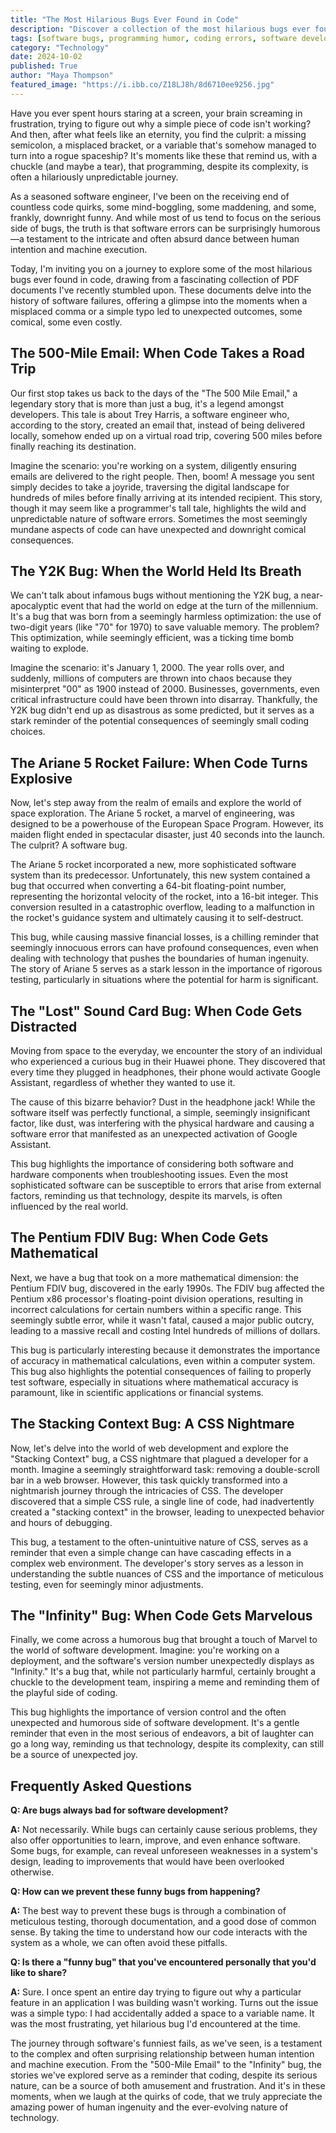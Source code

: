 ```yaml
---
title: "The Most Hilarious Bugs Ever Found in Code"
description: "Discover a collection of the most hilarious bugs ever found in code, from the infamous Y2K bug to a dust-induced Google Assistant activation. Explore the stories behind these amusing software glitches and learn how even the most serious endeavors can be a source of unexpected joy."
tags: [software bugs, programming humor, coding errors, software development, technology, computer science, web development, coding, programming, funny stories]
category: "Technology"
date: 2024-10-02
published: True
author: "Maya Thompson"
featured_image: "https://i.ibb.co/Z18LJ8h/8d6710ee9256.jpg"
---
```



Have you ever spent hours staring at a screen, your brain screaming in frustration, trying to figure out why a simple piece of code isn't working?  And then, after what feels like an eternity, you find the culprit: a missing semicolon, a misplaced bracket, or a variable that's somehow managed to turn into a rogue spaceship?  It's moments like these that remind us, with a chuckle (and maybe a tear), that programming, despite its complexity, is often a hilariously unpredictable journey. 

As a seasoned software engineer, I've been on the receiving end of countless code quirks, some mind-boggling, some maddening, and some, frankly, downright funny.  And while most of us tend to focus on the serious side of bugs, the truth is that software errors can be surprisingly humorous—a testament to the intricate and often absurd dance between human intention and machine execution.

Today, I'm inviting you on a journey to explore some of the most hilarious bugs ever found in code, drawing from a fascinating collection of  PDF documents I've recently stumbled upon. These documents delve into the history of software failures, offering a glimpse into the moments when a misplaced comma or a simple typo led to unexpected outcomes, some comical, some even costly. 

## The 500-Mile Email: When Code Takes a Road Trip

Our first stop takes us back to the days of the "The 500 Mile Email," a legendary story that is more than just a bug, it's a legend amongst developers.  This tale is about Trey Harris, a software engineer who, according to the story, created an email that, instead of being delivered locally, somehow ended up on a virtual road trip, covering 500 miles before finally reaching its destination. 

Imagine the scenario: you're working on a system, diligently ensuring emails are delivered to the right people. Then, boom!  A message you sent simply decides to take a joyride, traversing the digital landscape for hundreds of miles before finally arriving at its intended recipient.  This story, though it may seem like a programmer's tall tale, highlights the wild and unpredictable nature of software errors. Sometimes the most seemingly mundane aspects of code can have unexpected and downright comical consequences.

## The Y2K Bug: When the World Held Its Breath

We can't talk about infamous bugs without mentioning the Y2K bug, a near-apocalyptic event that had the world on edge at the turn of the millennium.  It's a bug that was born from a seemingly harmless optimization: the use of two-digit years (like "70" for 1970) to save valuable memory.  The problem?  This optimization, while seemingly efficient, was a ticking time bomb waiting to explode. 

Imagine the scenario: it's January 1, 2000.  The year rolls over, and suddenly, millions of computers are thrown into chaos because they misinterpret "00" as 1900 instead of 2000.  Businesses, governments, even critical infrastructure could have been thrown into disarray.  Thankfully, the Y2K bug didn't end up as disastrous as some predicted,  but it serves as a stark reminder of the potential consequences of seemingly small coding choices.

## The Ariane 5 Rocket Failure: When Code Turns Explosive

Now, let's step away from the realm of emails and explore the world of space exploration. The Ariane 5 rocket, a marvel of engineering, was designed to be a powerhouse of the European Space Program. However, its maiden flight ended in spectacular disaster, just 40 seconds into the launch. The culprit? A software bug.

The Ariane 5 rocket incorporated a new, more sophisticated software system than its predecessor. Unfortunately, this new system contained a bug that occurred when converting a 64-bit floating-point number, representing the horizontal velocity of the rocket, into a 16-bit integer.  This conversion resulted in a catastrophic overflow, leading to a malfunction in the rocket's guidance system and ultimately causing it to self-destruct.  

This bug, while causing massive financial losses, is a chilling reminder that seemingly innocuous errors can have profound consequences, even when dealing with technology that pushes the boundaries of human ingenuity.  The story of Ariane 5 serves as a stark lesson in the importance of rigorous testing, particularly in situations where the potential for harm is significant.

## The "Lost" Sound Card Bug: When Code Gets Distracted

Moving from space to the everyday, we encounter the story of an individual who experienced a curious bug in their Huawei phone. They discovered that every time they plugged in headphones, their phone would activate Google Assistant, regardless of whether they wanted to use it. 

The cause of this bizarre behavior?  Dust in the headphone jack!  While the software itself was perfectly functional, a simple, seemingly insignificant factor, like dust, was interfering with the physical hardware and causing a software error that manifested as an unexpected activation of Google Assistant. 

This bug highlights the importance of considering both software and hardware components when troubleshooting issues. Even the most sophisticated software can be susceptible to errors that arise from external factors,  reminding us that technology, despite its marvels, is often influenced by the real world.

## The Pentium FDIV Bug: When Code Gets Mathematical

Next, we have a bug that took on a more mathematical dimension: the Pentium FDIV bug, discovered in the early 1990s. The FDIV bug affected the Pentium x86 processor's floating-point division operations, resulting in incorrect calculations for certain numbers within a specific range.  This seemingly subtle error, while it wasn't fatal, caused a major public outcry, leading to a massive recall and costing Intel hundreds of millions of dollars. 

This bug is particularly interesting because it demonstrates the importance of accuracy in mathematical calculations, even within a computer system.  This bug also highlights the potential consequences of failing to properly test software, especially in situations where mathematical accuracy is paramount, like in scientific applications or financial systems.

## The Stacking Context Bug: A CSS Nightmare

Now, let's delve into the world of web development and explore the "Stacking Context" bug, a CSS nightmare that plagued a developer for a month.  Imagine a seemingly straightforward task: removing a double-scroll bar in a web browser. However, this task quickly transformed into a nightmarish journey through the intricacies of CSS.  The developer discovered that a simple CSS rule, a single line of code, had inadvertently created a "stacking context" in the browser, leading to unexpected behavior and hours of debugging. 

This bug, a testament to the often-unintuitive nature of CSS, serves as a reminder that even a simple change can have cascading effects in a complex web environment. The developer's story serves as a lesson in understanding the subtle nuances of CSS and the importance of meticulous testing, even for seemingly minor adjustments. 

## The "Infinity" Bug: When Code Gets Marvelous

Finally, we come across a humorous bug that brought a touch of Marvel to the world of software development.  Imagine: you're working on a deployment, and the software's version number unexpectedly displays as "Infinity."  It's a bug that, while not particularly harmful,  certainly brought a chuckle to the development team, inspiring a meme and reminding them of the playful side of coding.

This bug highlights the importance of  version control and the often unexpected and humorous side of software development.  It's a gentle reminder that even in the most serious of endeavors, a bit of laughter can go a long way, reminding us that technology, despite its complexity, can still be a source of unexpected joy.

## Frequently Asked Questions

**Q: Are bugs always bad for software development?**

**A:** Not necessarily.  While bugs can certainly cause serious problems, they also offer opportunities to learn, improve, and even enhance software.  Some bugs, for example, can reveal unforeseen weaknesses in a system's design, leading to improvements that would have been overlooked otherwise.  

**Q: How can we prevent these funny bugs from happening?**

**A:** The best way to prevent these bugs is through a combination of meticulous testing, thorough documentation, and a good dose of common sense.  By taking the time to understand how our code interacts with the system as a whole, we can often avoid these pitfalls.

**Q: Is there a "funny bug" that you've encountered personally that you'd like to share?**

**A:**  Sure.  I once spent an entire day trying to figure out why a particular feature in an application I was building wasn't working.  Turns out the issue was a simple typo: I had accidentally added a space to a variable name.  It was the most frustrating, yet hilarious bug I'd encountered at the time.  

The journey through software's funniest fails, as we've seen, is a testament to the complex and often surprising relationship between human intention and machine execution.  From the "500-Mile Email" to the "Infinity" bug, the stories we've explored serve as a reminder that coding, despite its serious nature, can be a source of both amusement and frustration.  And it's in these moments, when we laugh at the quirks of code, that we truly appreciate the amazing power of human ingenuity and the ever-evolving nature of technology.